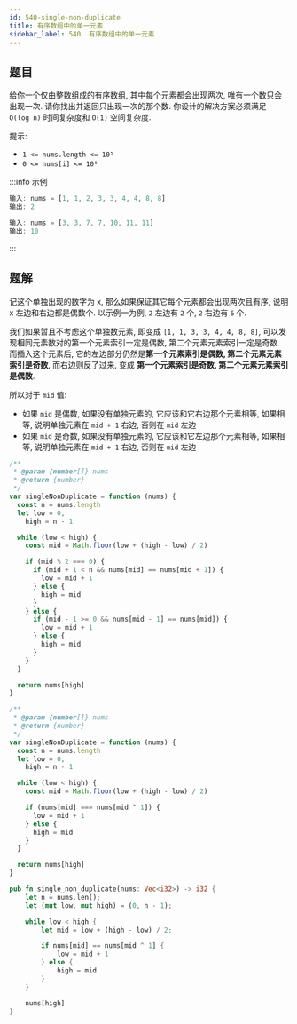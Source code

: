 ```yaml
---
id: 540-single-non-duplicate
title: 有序数组中的单一元素
sidebar_label: 540. 有序数组中的单一元素
---
```


## 题目

给你一个仅由整数组成的有序数组, 其中每个元素都会出现两次, 唯有一个数只会出现一次. 请你找出并返回只出现一次的那个数. 你设计的解决方案必须满足` O(log n)` 时间复杂度和 `O(1)` 空间复杂度.

提示:

- `1 <= nums.length <= 10⁵`
- `0 <= nums[i] <= 10⁵`

:::info 示例

```ts
输入: nums = [1, 1, 2, 3, 3, 4, 4, 8, 8]
输出: 2
```

```ts
输入: nums = [3, 3, 7, 7, 10, 11, 11]
输出: 10
```

:::

## 题解

记这个单独出现的数字为 x, 那么如果保证其它每个元素都会出现两次且有序, 说明 x 左边和右边都是偶数个. 以示例一为例, `2` 左边有 `2` 个, `2` 右边有 `6` 个.

我们如果暂且不考虑这个单独数元素, 即变成 `[1, 1, 3, 3, 4, 4, 8, 8]`, 可以发现相同元素数对的第一个元素索引一定是偶数, 第二个元素元素索引一定是奇数. 而插入这个元素后,
它的左边部分仍然是**第一个元素索引是偶数, 第二个元素元素索引是奇数**, 而右边则反了过来, 变成 **第一个元素索引是奇数, 第二个元素元素索引是偶数**.

所以对于 `mid` 值:

- 如果 `mid` 是偶数, 如果没有单独元素的, 它应该和它右边那个元素相等, 如果相等, 说明单独元素在 `mid + 1` 右边, 否则在 `mid` 左边
- 如果 `mid` 是奇数, 如果没有单独元素的, 它应该和它左边那个元素相等, 如果相等, 说明单独元素在 `mid + 1` 右边, 否则在 `mid` 左边


<Tabs>
  <TabItem value="JavaScript" label="JavaScript" default>

```ts
/**
 * @param {number[]} nums
 * @return {number}
 */
var singleNonDuplicate = function (nums) {
  const n = nums.length
  let low = 0,
    high = n - 1

  while (low < high) {
    const mid = Math.floor(low + (high - low) / 2)

    if (mid % 2 === 0) {
      if (mid + 1 < n && nums[mid] == nums[mid + 1]) {
        low = mid + 1
      } else {
        high = mid
      }
    } else {
      if (mid - 1 >= 0 && nums[mid - 1] == nums[mid]) {
        low = mid + 1
      } else {
        high = mid
      }
    }
  }

  return nums[high]
}
```

</TabItem>
<TabItem value="JavaScript - 位运算" label="JavaScript - 位运算">

```ts
/**
 * @param {number[]} nums
 * @return {number}
 */
var singleNonDuplicate = function (nums) {
  const n = nums.length
  let low = 0,
    high = n - 1

  while (low < high) {
    const mid = Math.floor(low + (high - low) / 2)

    if (nums[mid] === nums[mid ^ 1]) {
      low = mid + 1
    } else {
      high = mid
    }
  }

  return nums[high]
}
```

</TabItem>
<TabItem value="Rust" label="Rust">

```rust
pub fn single_non_duplicate(nums: Vec<i32>) -> i32 {
    let n = nums.len();
    let (mut low, mut high) = (0, n - 1);

    while low < high {
        let mid = low + (high - low) / 2;

        if nums[mid] == nums[mid ^ 1] {
            low = mid + 1
        } else {
            high = mid
        }
    }

    nums[high]
}
```

</TabItem>
</Tabs>
